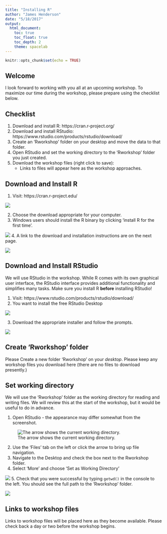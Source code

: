 ```yaml
---
title: "Installing R"
author: "James Henderson"
date: "5/18/2017"
output: 
  html_document:
    toc: true
    toc_float: true
    toc_depth: 2
    theme: spacelab
---
```


```r
knitr::opts_chunk$set(echo = TRUE)
```

## Welcome
I look forward to working with you all at an upcoming workshop.
To maximize our time during the workshop,
please prepare using the checklist below.

## Checklist
1. Download and install R: https://cran.r-project.org/
2. Download and install RStudio: https://www.rstudio.com/products/rstudio/download/
3. Create an 'Rworkshop' folder on your desktop and move the data to that folder.
4. Open RStudio and set the working directory to the 'Rworkshop' folder you just created.
6. Download the workshop files (right click to save): 
    + Links to files will appear here as the workshop approaches.

## Download and Install R

1. Visit: https://cran.r-project.edu/

![](PrepImages/R-Landing.png)

2. Choose the download appropriate for your computer.
3. Windows users should install the R binary by clicking 'install R for the first time'.

![](PrepImages/RforWindows1.png)
4. A link to the download and installation instructions are on the next page.

![](PrepImages/RforWindows2.png)

## Download and Install RStudio
We will use RStudio in the workshop.
While R comes with its own graphical user interface, the RStudio interface
provides additional functionality and simplifies many tasks. Make sure you install
R **before** installing RStudio!

1. Visit: https://www.rstudio.com/products/rstudio/download/
2. You want to install the free RStudio Desktop

![](PrepImages/RStudio2.png)

3. Download the appropriate installer and follow the prompts.

![](PrepImages/RStudio3.png)

## Create 'Rworkshop' folder

Please Create a new folder 'Rworkshop' on your *desktop*. Please keep any workshop files
you download here (there are no files to download presently.)

## Set working directory

We will use the 'Rworkshop' folder as the working directory for reading and
writing files. We will review this at the start of the workshop, but it would be
useful to do in advance.

1. Open RStudio - the appearance may differ somewhat from the screenshot.

![The arrow shows the current working directory.](PrepImages/RStudioWD.png)

2. Use the 'Files' tab on the left or click the arrow to bring up file navigation.
3. Navigate to the Desktop and check the box next to the Rworkshop folder.
4. Select 'More' and choose 'Set as Working Directory'

![](PrepImages/setwd.png)
5. Check that you were successful by typing `getwd()` in the console to the left.
You should see the full path to the 'Rworkshop' folder.

![](PrepImages/getwd.png)

## Links to workshop files 
Links to workshop files will be placed here as they become available. Please check
back a day or two before the workshop begins. 